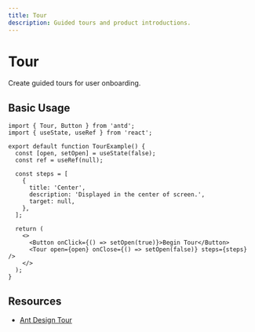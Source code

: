 ```yaml
---
title: Tour
description: Guided tours and product introductions.
---
```


# Tour

Create guided tours for user onboarding.

## Basic Usage

```tsx
import { Tour, Button } from 'antd';
import { useState, useRef } from 'react';

export default function TourExample() {
  const [open, setOpen] = useState(false);
  const ref = useRef(null);

  const steps = [
    {
      title: 'Center',
      description: 'Displayed in the center of screen.',
      target: null,
    },
  ];

  return (
    <>
      <Button onClick={() => setOpen(true)}>Begin Tour</Button>
      <Tour open={open} onClose={() => setOpen(false)} steps={steps} />
    </>
  );
}
```

## Resources

- [Ant Design Tour](https://ant.design/components/tour)
